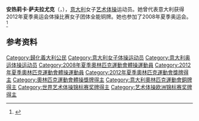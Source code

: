{{NoteTA|G1=Sports}}
'''安热莉卡·萨夫拉尤克'''（{{lang-uk|Анжеліка Савраюк|Anzhelika Savrayuk}}，{{bd|1989年|8月23日||}}），[[意大利|意大利]]女子[[艺术体操|艺术体操]]运动员。她曾代表意大利获得2012年夏季奥运会体操比赛女子团体全能铜牌。她也参加了2008年夏季奥运会。<ref>{{Cite web|title=Anzhelika SAVRAYUK|url=https://www.olympic.org/anzhelika-savrayuk|accessdate=2021-04-01|work=International Olympic Committee|archive-date=2016-10-05|archive-url=https://web.archive.org/web/20161005165050/https://www.olympic.org/anzhelika-savrayuk|dead-url=no}}</ref>

== 参考资料 ==
{{reflist}}

{{Authority control}}
{{DEFAULTSORT:Savrayuk, Anzhelika}}
[[Category:歸化義大利公民|Category:歸化義大利公民]]
[[Category:意大利女子体操运动员|Category:意大利女子体操运动员]]
[[Category:意大利奥运体操运动员|Category:意大利奥运体操运动员]]
[[Category:2008年夏季奧林匹克運動會體操運動員|Category:2008年夏季奧林匹克運動會體操運動員]]
[[Category:2012年夏季奧林匹克運動會體操運動員|Category:2012年夏季奧林匹克運動會體操運動員]]
[[Category:2012年夏季奧林匹克運動會獎牌得主|Category:2012年夏季奧林匹克運動會獎牌得主]]
[[Category:奧林匹克運動會體操獎牌得主|Category:奧林匹克運動會體操獎牌得主]]
[[Category:意大利奧林匹克運動會銅牌得主|Category:意大利奧林匹克運動會銅牌得主]]
[[Category:世界艺术体操锦标赛奖牌得主|Category:世界艺术体操锦标赛奖牌得主]]
[[Category:艺术体操欧洲锦标赛奖牌得主|Category:艺术体操欧洲锦标赛奖牌得主]]